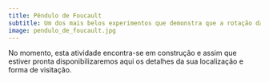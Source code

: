 ```yaml
---
title: Pêndulo de Foucault
subtitle: Um dos mais belos experimentos que demonstra que a rotação da Terra é absoluta. *Venha conhecer o nosso exemplar!*
image: pendulo_de_foucault.jpg
---
```


No momento, esta atividade encontra-se em construção e assim que estiver pronta disponibilizaremos aqui os detalhes da sua localização e forma de visitação.